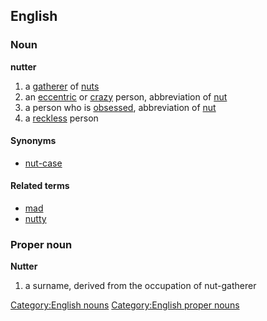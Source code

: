==English==
===Noun===
[[Category:English nouns]]
'''nutter'''
# a [[gatherer]] of [[nut]]s
# an [[eccentric]] or [[crazy]] person, abbreviation of [[nut]]
# a person who is [[obsessed]], abbreviation of [[nut]]
# a [[reckless]] person

====Synonyms====
*[[nut-case]]

====Related terms====
*[[mad]]
*[[nutty]]

===Proper noun===
[[Category:English proper nouns]]
'''Nutter'''
# a surname, derived from the occupation of nut-gatherer